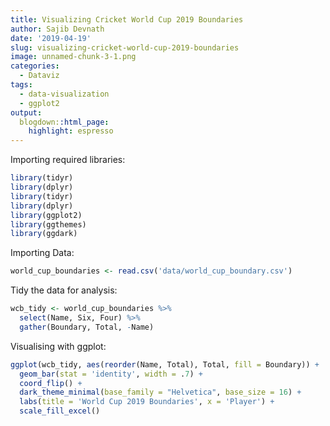 ```yaml
---
title: Visualizing Cricket World Cup 2019 Boundaries
author: Sajib Devnath
date: '2019-04-19'
slug: visualizing-cricket-world-cup-2019-boundaries
image: unnamed-chunk-3-1.png
categories:
  - Dataviz
tags:
  - data-visualization
  - ggplot2
output:
  blogdown::html_page:
    highlight: espresso
---
```




Importing required libraries:
```r
library(tidyr)
library(dplyr)
library(tidyr)
library(dplyr)
library(ggplot2)
library(ggthemes)
library(ggdark)
```


Importing Data:

```r
world_cup_boundaries <- read.csv('data/world_cup_boundary.csv')
```

Tidy the data for analysis:
```r

wcb_tidy <- world_cup_boundaries %>% 
  select(Name, Six, Four) %>% 
  gather(Boundary, Total, -Name)
```


Visualising with ggplot:

```r

ggplot(wcb_tidy, aes(reorder(Name, Total), Total, fill = Boundary)) +
  geom_bar(stat = 'identity', width = .7) +
  coord_flip() +
  dark_theme_minimal(base_family = "Helvetica", base_size = 16) +
  labs(title = 'World Cup 2019 Boundaries', x = 'Player') +
  scale_fill_excel()
```

